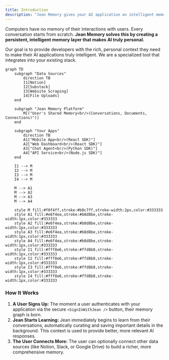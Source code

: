 ```yaml
---
title: Introduction
description: "Jean Memory gives your AI application an intelligent memory layer in 5 lines of code."
---
```



<CopyToClipboard />

Computers have no memory of their interactions with users. Every conversation starts from scratch. **Jean Memory solves this by creating a persistent, intelligent memory layer that makes AI truly personal.**

Our goal is to provide developers with the rich, personal context they need to make their AI applications truly intelligent. We are a specialized tool that integrates into your existing stack.

```mermaid
graph TD
    subgraph "Data Sources"
        direction TB
        I1[Notion]
        I2[Substack]
        I3[Website Scraping]
        I4[File Uploads]
    end

    subgraph "Jean Memory Platform"
        M[("User's Shared Memory<br/>(Conversations, Documents, Connections)")]
    end

    subgraph "Your Apps"
        direction TB
        A1["Mobile App<br/>(React SDK)"]
        A2["Web Dashboard<br/>(React SDK)"]
        A3["Chat Agent<br/>(Python SDK)"]
        A4["API Service<br/>(Node.js SDK)"]
    end

    I1 --> M
    I2 --> M
    I3 --> M
    I4 --> M

    M --> A1
    M --> A2
    M --> A3
    M --> A4

    style M fill:#f0f4ff,stroke:#b8c7ff,stroke-width:2px,color:#333333
    style A1 fill:#e6f4ea,stroke:#b8d8be,stroke-width:1px,color:#333333
    style A2 fill:#e6f4ea,stroke:#b8d8be,stroke-width:1px,color:#333333
    style A3 fill:#e6f4ea,stroke:#b8d8be,stroke-width:1px,color:#333333
    style A4 fill:#e6f4ea,stroke:#b8d8be,stroke-width:1px,color:#333333
    style I1 fill:#fff8e6,stroke:#ffd8b8,stroke-width:1px,color:#333333
    style I2 fill:#fff8e6,stroke:#ffd8b8,stroke-width:1px,color:#333333
    style I3 fill:#fff8e6,stroke:#ffd8b8,stroke-width:1px,color:#333333
    style I4 fill:#fff8e6,stroke:#ffd8b8,stroke-width:1px,color:#333333
```
### How It Works

1.  **A User Signs Up:** The moment a user authenticates with your application via the secure `<SignInWithJean />` button, their memory graph is born.
2.  **Jean Starts Learning:** Jean immediately begins to learn from their conversations, automatically curating and saving important details in the background. This context is used to provide better, more relevant AI responses.
3.  **The User Connects More:** The user can optionally connect other data sources (like Notion, Slack, or Google Drive) to build a richer, more comprehensive memory.

<br/>
<div style={{ display: 'flex', justifyContent: 'center' }}>
  <SignInWithJean />
</div>

